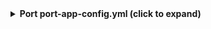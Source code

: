 <details>

<summary><b> Port port-app-config.yml (click to expand) </b></summary>

```yaml showLineNumbers
createMissingRelatedEntities: true
resources:
  - kind: team
    selector:
      query: "true" # JQ boolean query. If evaluated to false - skip syncing the object.
      members: false
    port:
      entity:
        mappings:
          identifier: ".id | tostring"
          title: .name
          blueprint: '"githubTeam"'
          properties:
            name: .name
            slug: .slug
            description: .description
            link: .html_url
            permission: .permission
            notification_setting: .notification_setting
  - kind: repository
    selector:
      query: "true" # JQ boolean query. If evaluated to false - skip syncing the object.
      include: ["teams"] # List of relationship types to include. Can include multiple types like ["teams", "collaborators"].
    port:
      entity:
        mappings:
          identifier: .name
          title: .name
          blueprint: '"githubRepository"'
          properties:
            readme: file://README.md
            url: .html_url
            defaultBranch: .default_branch
          relations:
            githubTeams: "[.__teams[].id | tostring]"
```

</details>
